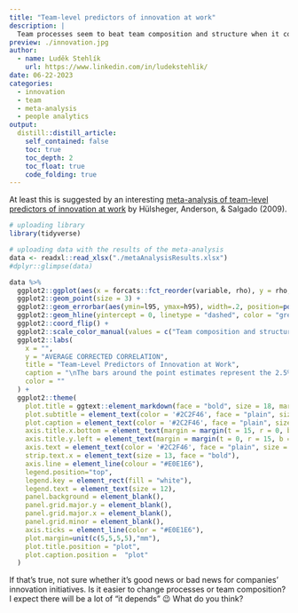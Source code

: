 ```yaml
---
title: "Team-level predictors of innovation at work"
description: |
  Team processes seem to beat team composition and structure when it comes to innovation at work.
preview: ./innovation.jpg
author:
  - name: Luděk Stehlík
    url: https://www.linkedin.com/in/ludekstehlik/
date: 06-22-2023
categories:
  - innovation 
  - team 
  - meta-analysis
  - people analytics
output:
  distill::distill_article:
    self_contained: false
    toc: true
    toc_depth: 2
    toc_float: true
    code_folding: true
---
```


At least this is suggested by an interesting [meta-analysis of team-level predictors of innovation at work](https://www.researchgate.net/publication/26762638_Team-Level_Predictors_of_Innovation_at_Work_A_Comprehensive_Meta-Analysis_Spanning_Three_Decades_of_Research){target="_blank"} by Hülsheger, Anderson, & Salgado (2009). 

```r
# uploading library
library(tidyverse)

# uploading data with the results of the meta-analysis 
data <- readxl::read_xlsx("./metaAnalysisResults.xlsx")
#dplyr::glimpse(data)

data %>%
  ggplot2::ggplot(aes(x = forcats::fct_reorder(variable, rho), y = rho, group = area, color = area)) +
  ggplot2::geom_point(size = 3) +
  ggplot2::geom_errorbar(aes(ymin=l95, ymax=h95), width=.2, position=position_dodge(0.05), linewidth = 1) +
  ggplot2::geom_hline(yintercept = 0, linetype = "dashed", color = "grey") +
  ggplot2::coord_flip() +
  ggplot2::scale_color_manual(values = c("Team composition and structure"="#4e79a7", "Team process" = "#f28e2b")) +
  ggplot2::labs(
    x = "",
    y = "AVERAGE CORRECTED CORRELATION",
    title = "Team-Level Predictors of Innovation at Work",
    caption = "\nThe bars around the point estimates represent the 2.5% lower and 97.5% upper limits of the 95% confidence interval.\nSource: Hülsheger, U. R., Anderson, N., & Salgado, J. F. (2009). Team-level predictors of innovation at work: A comprehensive meta-analysis spanning three decades\nof research. Journal of Applied Psychology, 94(5), 1128–1145. https://doi.org/10.1037/a0015978",
    color = ""
  ) +
  ggplot2::theme(
    plot.title = ggtext::element_markdown(face = "bold", size = 18, margin=margin(0,0,10,0)),
    plot.subtitle = element_text(color = '#2C2F46', face = "plain", size = 16, margin=margin(0,0,20,0)),
    plot.caption = element_text(color = '#2C2F46', face = "plain", size = 10, hjust = 0),
    axis.title.x.bottom = element_text(margin = margin(t = 15, r = 0, b = 0, l = 0), color = '#2C2F46', face = "plain", size = 13, lineheight = 16, hjust = 0),
    axis.title.y.left = element_text(margin = margin(t = 0, r = 15, b = 0, l = 0), color = '#2C2F46', face = "plain", size = 13, lineheight = 16, hjust = 1),
    axis.text = element_text(color = '#2C2F46', face = "plain", size = 12, lineheight = 16),
    strip.text.x = element_text(size = 13, face = "bold"),
    axis.line = element_line(colour = "#E0E1E6"),
    legend.position="top",
    legend.key = element_rect(fill = "white"),
    legend.text = element_text(size = 12),
    panel.background = element_blank(),
    panel.grid.major.y = element_blank(),
    panel.grid.major.x = element_blank(),
    panel.grid.minor = element_blank(),
    axis.ticks = element_line(color = "#E0E1E6"),
    plot.margin=unit(c(5,5,5,5),"mm"), 
    plot.title.position = "plot",
    plot.caption.position =  "plot"
  )

```

If that's true, not sure whether it's good news or bad news for companies' innovation initiatives. Is it easier to change processes or team composition? I expect there will be a lot of "it depends" 😉 What do you think?




